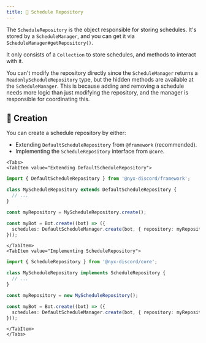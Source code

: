 ```yaml
---
title: 📔 Schedule Repository
---
```



The `ScheduleRepository` is the object responsible for storing schedules. It's stored by a `ScheduleManager`, and you can
get it via `ScheduleManager#getRepository()`.

It only consists of a `Collection` to store schedules, and methods to interact with it.

You can't modify the repository directly since the `ScheduleManager` returns a `ReadonlyScheduleRepository` type, but
the hidden methods are available at the `ScheduleManager`. This is because adding and removing a schedule needs more
logic than just modifying the repository, and the manager is responsible for coordinating this.

## 👷 Creation

You can create a schedule repository by either:

* Extending `DefaultScheduleRepository` from `@framework` (recommended).
* Implementing the `ScheduleRepository` interface from `@core`.

```mdx-code-block
<Tabs>
<TabItem value="Extending DefaultScheduleRepository">
```

```ts
import { DefaultScheduleRepository } from '@nyx-discord/framework';

class MyScheduleRepository extends DefaultScheduleRepository {
  // ...
}

const myRepository = MyScheduleRepository.create();

const myBot = Bot.create((bot) => ({
  schedules: DefaultScheduleManager.create(bot, { repository: myRepository }),
}));
```

```mdx-code-block
</TabItem>
<TabItem value="Implementing ScheduleRepository">
```

```ts
import { ScheduleRepository } from '@nyx-discord/core';

class MyScheduleRepository implements ScheduleRepository {
  // ...
}

const myRepository = new MyScheduleRepository();

const myBot = Bot.create((bot) => ({
  schedules: DefaultScheduleManager.create(bot, { repository: myRepository }),
}));
```

```mdx-code-block
</TabItem>
</Tabs>
```

